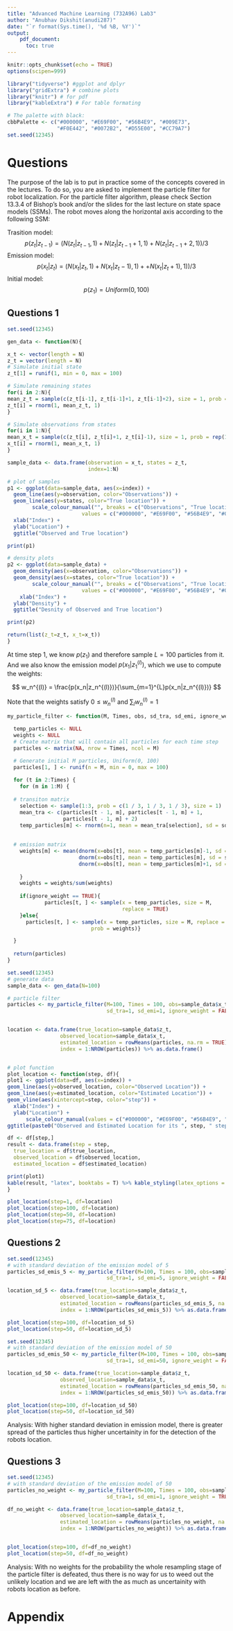 ```yaml
---
title: "Advanced Machine Learning (732A96) Lab3"
author: "Anubhav Dikshit(anudi287)"
date: "`r format(Sys.time(), '%d %B, %Y')`"
output: 
    pdf_document:
      toc: true
---
```


```r
knitr::opts_chunk$set(echo = TRUE)
options(scipen=999)

library("tidyverse") #ggplot and dplyr 
library("gridExtra") # combine plots
library("knitr") # for pdf
library("kableExtra") # For table formating

# The palette with black:
cbbPalette <- c("#000000", "#E69F00", "#56B4E9", "#009E73", 
                "#F0E442", "#0072B2", "#D55E00", "#CC79A7")
set.seed(12345)
```

\newpage

# Questions

The purpose of the lab is to put in practice some of the concepts covered in the lectures. To do so, you are asked to implement the particle filter for robot localization. For the particle filter algorithm, please check Section 13.3.4 of Bishop’s book and/or the slides for the last lecture on state space models (SSMs). The robot moves along the horizontal axis according to the following SSM:

Trasition model:
$$p(z_t|z_{t-1}) = (N(z_t|z_{t-1},1) + N(z_t|z_{t-1} + 1,1) + N(z_t|z_{t-1} + 2,1))/3$$ 
Emission model:
$$p(x_t|z_t) = (N(x_t|z_t,1) + N(x_t|z_t-1),1) + + N(x_t|z_t+1),1))/3$$ 
Initial model:
$$p(z_1) = Uniform(0,100)$$ 


## Questions 1
\fbox{\begin{minipage}{46.7em}
1) Implement the SSM above. Simulate it for T = 100 time steps to obtain $z_{1:100}$ (i.e., states) and $x_{1:100}$ (i.e., observations). Use the observations (i.e., sensor readings) to identify the state (i.e., robot location) via particle filtering. Use 100 particles. Show the particles, the expected location and the true location for the first and last time steps, as well as for two intermediate time steps of your choice.
\end{minipage}}

```r
set.seed(12345)

gen_data <- function(N){

x_t <- vector(length = N)
z_t = vector(length = N)
# Simulate initial state
z_t[1] = runif(1, min = 0, max = 100)

# Simulate remaining states
for(i in 2:N){
mean_z_t = sample(c(z_t[i-1], z_t[i-1]+1, z_t[i-1]+2), size = 1, prob = rep(1/3, 3))
z_t[i] = rnorm(1, mean_z_t, 1)
}

# Simulate observations from states
for(i in 1:N){
mean_x_t = sample(c(z_t[i], z_t[i]+1, z_t[i]-1), size = 1, prob = rep(1/3, 3))
x_t[i] = rnorm(1, mean_x_t, 1)
}

sample_data <- data.frame(observation = x_t, states = z_t, 
                          index=1:N)

# plot of samples
p1 <- ggplot(data=sample_data, aes(x=index)) + 
  geom_line(aes(y=observation, color="Observations")) + 
  geom_line(aes(y=states, color="True location")) +
        scale_colour_manual("", breaks = c("Observations", "True location"),
                        values = c("#000000", "#E69F00", "#56B4E9", "#009E73")) +
  xlab("Index") + 
  ylab("Location") +
  ggtitle("Observed and True location")

print(p1)

# density plots
p2 <- ggplot(data=sample_data) + 
  geom_density(aes(x=observation, color="Observations")) + 
  geom_density(aes(x=states, color="True location")) +
        scale_colour_manual("", breaks = c("Observations", "True location"),
                        values = c("#000000", "#E69F00", "#56B4E9", "#009E73")) +
    xlab("Index") + 
  ylab("Density") +
  ggtitle("Desnity of Observed and True location")

print(p2)

return(list(z_t=z_t, x_t=x_t))
}

```

At time step 1, we know $p(z_1)$ and therefore sample $L = 100$ particles from it. 
And we also know the emission model $p(x_1|z_1^{(l)})$, which we use to compute 
the weights:

$$
  w_n^{(l)} = \frac{p(x_n|z_n^{(l)})}{\sum_{m=1}^{L}p(x_n|z_n^{(l)})}
$$

Note that the weights satisfy  $0\leq w_n^{(l)}$ and $\sum_l w_n^{(l)} = 1$




```r

my_particle_filter <- function(M, Times, obs, sd_tra, sd_emi, ignore_weight) {
  
  temp_particles <- NULL
  weights <- NULL
  # Create matrix that will contain all particles for each time step
  particles <- matrix(NA, nrow = Times, ncol = M)

  # Generate initial M particles, Uniform(0, 100)
  particles[1, ] <- runif(n = M, min = 0, max = 100)
  
  for (t in 2:Times) {
    for (m in 1:M) {
      
  # transiton matrix
    selection <- sample(1:3, prob = c(1 / 3, 1 / 3, 1 / 3), size = 1)
    mean_tra <- c(particles[t - 1, m], particles[t - 1, m] + 1, 
                  particles[t - 1, m] + 2)
    temp_particles[m] <- rnorm(n=1, mean = mean_tra[selection], sd = sd_tra)
  
  
  # emission matrix
    weights[m] <- mean(dnorm(x=obs[t], mean = temp_particles[m]-1, sd = sd_emi),
                       dnorm(x=obs[t], mean = temp_particles[m], sd = sd_emi),
                       dnorm(x=obs[t], mean = temp_particles[m]+1, sd = sd_emi))
      
    }
    weights = weights/sum(weights)
    
    if(ignore_weight == TRUE){
            particles[t, ] <- sample(x = temp_particles, size = M, 
                                     replace = TRUE)
    }else{
      particles[t, ] <- sample(x = temp_particles, size = M, replace = TRUE,
                           prob = weights)}

  }
    
  return(particles)
}
```


```r

set.seed(12345)
# generate data
sample_data <- gen_data(N=100)

# particle filter
particles <- my_particle_filter(M=100, Times = 100, obs=sample_data$x_t, 
                                sd_tra=1, sd_emi=1, ignore_weight = FALSE)


location <- data.frame(true_location=sample_data$z_t, 
                 observed_location=sample_data$x_t, 
                 estimated_location = rowMeans(particles, na.rm = TRUE),
                 index = 1:NROW(particles)) %>% as.data.frame()


# plot function
plot_location <- function(step, df){
plot1 <- ggplot(data=df, aes(x=index)) +
geom_line(aes(y=observed_location, color="Observed Location")) +
geom_line(aes(y=estimated_location, color="Estimated Location")) +
geom_vline(aes(xintercept=step, color="step")) +
  xlab("Index") + 
  ylab("Location") +
      scale_colour_manual(values = c("#000000", "#E69F00", "#56B4E9", "#009E73")) +
ggtitle(paste0("Observed and Estimated Location for its ", step, " step"))

df <- df[step,]
result <- data.frame(step = step,
  true_location = df$true_location,
  observed_location = df$observed_location,
  estimated_location = df$estimated_location)

print(plot1)
kable(result, "latex", booktabs = T) %>% kable_styling(latex_options = "striped")
}

plot_location(step=1, df=location)
plot_location(step=100, df=location)
plot_location(step=50, df=location)
plot_location(step=75, df=location)


```

## Questions 2
\fbox{\begin{minipage}{46.7em}
2) Repeat the exercise above replacing the standard deviation of the emission model with 5 and then with 50. Comment on how this affects the results.
\end{minipage}}

```r
set.seed(12345)
# with standard deviation of the emission model of 5
particles_sd_emis_5 <- my_particle_filter(M=100, Times = 100, obs=sample_data$x_t, 
                                sd_tra=1, sd_emi=5, ignore_weight = FALSE)

location_sd_5 <- data.frame(true_location=sample_data$z_t, 
                 observed_location=sample_data$x_t, 
                 estimated_location = rowMeans(particles_sd_emis_5, na.rm = TRUE),
                 index = 1:NROW(particles_sd_emis_5)) %>% as.data.frame()

plot_location(step=100, df=location_sd_5)
plot_location(step=50, df=location_sd_5)
```


```r
set.seed(12345)
# with standard deviation of the emission model of 50
particles_sd_emis_50 <- my_particle_filter(M=100, Times = 100, obs=sample_data$x_t, 
                                sd_tra=1, sd_emi=50, ignore_weight = FALSE)

location_sd_50 <- data.frame(true_location=sample_data$z_t, 
                 observed_location=sample_data$x_t, 
                 estimated_location = rowMeans(particles_sd_emis_50, na.rm = TRUE),
                 index = 1:NROW(particles_sd_emis_50)) %>% as.data.frame()

plot_location(step=100, df=location_sd_50)
plot_location(step=50, df=location_sd_50)


```

Analysis: With higher standard deviation in emission model, there is greater spread of the particles thus higher uncertainity in for the detection of the robots location.

## Questions 3
\fbox{\begin{minipage}{46.7em}
3) Finally, show and explain what happens when the weights in the particle filter are always equal to 1, i.e. there is no correction.
\end{minipage}}

```r

set.seed(12345)
# with standard deviation of the emission model of 50
particles_no_weight <- my_particle_filter(M=100, Times = 100, obs=sample_data$x_t, 
                                sd_tra=1, sd_emi=1, ignore_weight = TRUE)

df_no_weight <- data.frame(true_location=sample_data$z_t, 
                 observed_location=sample_data$x_t, 
                 estimated_location = rowMeans(particles_no_weight, na.rm = TRUE),
                 index = 1:NROW(particles_no_weight)) %>% as.data.frame()


plot_location(step=100, df=df_no_weight)
plot_location(step=50, df=df_no_weight)

```

Analysis: With no weights for the probability the whole resampling stage of the particle filter is defeated, thus there is no way for us to weed out the unlikely location and we are left with the as much as uncertainity with robots location as before.

# Appendix

```r
```



